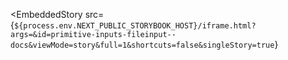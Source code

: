 
<EmbeddedStory
  src={`${process.env.NEXT_PUBLIC_STORYBOOK_HOST}/iframe.html?args=&id=primitive-inputs-fileinput--docs&viewMode=story&full=1&shortcuts=false&singleStory=true`}
></EmbeddedStory>